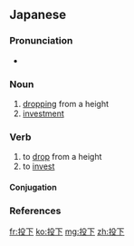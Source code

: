==Japanese==
{{ja-kanjitab|とう|か|yomi=o}}

===Pronunciation===
* {{ja-pron|とうか|y=o|acc=0|acc_ref=NHK}}

===Noun===
{{ja-noun|とうか}}

# [[dropping]] from a height
# [[investment]]

===Verb===
{{ja-verb-suru|とうか}}

# to [[drop]] from a height
# to [[invest]]

====Conjugation====
{{ja-suru|とうか}}

===References===
<references/>

[[fr:投下]]
[[ko:投下]]
[[mg:投下]]
[[zh:投下]]